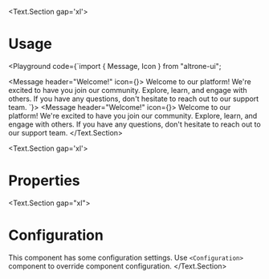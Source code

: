 
<BluePrint title="Message" description="This component is used to show important information for user" />

<Text.Section gap='xl'>
  # Usage

  <Playground code={`import { Message, Icon } from "altrone-ui";

<Message header="Welcome!" icon={<Icon i="waving_hand" />}>
  Welcome to our platform! We're excited to have you join our community.
  Explore, learn, and engage with others. If you have any questions, don't
  hesitate to reach out to our support team.
</Message>
`}>
      <Message header="Welcome!" icon={<Icon i="waving_hand" />}>
        Welcome to our platform! We're excited to have you join our community.
        Explore, learn, and engage with others. If you have any questions, don't
        hesitate to reach out to our support team.
      </Message>
    </Playground>
</Text.Section>

<Text.Section gap='xl'>
  # Properties
  <PropertiesTable title="Properties" data={MessageProps} />
</Text.Section>

<Text.Section gap="xl">
  # Configuration
  This component has some configuration settings. Use `<Configuration>` component to override component configuration.
  <ConfigTable filter="message." />
</Text.Section>